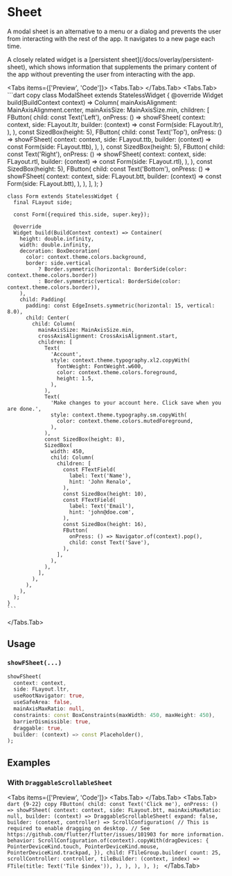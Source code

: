 
# Sheet

A modal sheet is an alternative to a menu or a dialog and prevents the user from interacting with the rest of the app.
It navigates to a new page each time.

<LinkBadgeGroup>
    <LinkBadge label="API Reference" href="https://pub.dev/documentation/forui/latest/forui.widgets.sheet/"/>
</LinkBadgeGroup>

<Callout type="info">
    A closely related widget is a [persistent sheet](/docs/overlay/persistent-sheet), which shows information that
    supplements the primary content of the app without preventing the user from interacting with the app.
</Callout>

<Tabs items={['Preview', 'Code']}>
  <Tabs.Tab>
    <Widget name='modal-sheet' query={{}} height={500}/>
  </Tabs.Tab>
  <Tabs.Tab>
    ```dart copy
    class ModalSheet extends StatelessWidget {
      @override
      Widget build(BuildContext context) => Column(
        mainAxisAlignment: MainAxisAlignment.center,
        mainAxisSize: MainAxisSize.min,
        children: [
          FButton(
            child: const Text('Left'),
            onPress: () => showFSheet(
              context: context,
              side: FLayout.ltr,
              builder: (context) => const Form(side: FLayout.ltr),
            ),
          ),
          const SizedBox(height: 5),
          FButton(
            child: const Text('Top'),
            onPress: () => showFSheet(
              context: context,
              side: FLayout.ttb,
              builder: (context) => const Form(side: FLayout.ttb),
            ),
          ),
          const SizedBox(height: 5),
          FButton(
            child: const Text('Right'),
            onPress: () => showFSheet(
              context: context,
              side: FLayout.rtl,
              builder: (context) => const Form(side: FLayout.rtl),
            ),
          ),
          const SizedBox(height: 5),
          FButton(
            child: const Text('Bottom'),
            onPress: () => showFSheet(
              context: context,
              side: FLayout.btt,
              builder: (context) => const Form(side: FLayout.btt),
            ),
          ),
        ],
      );
    }

    class Form extends StatelessWidget {
      final FLayout side;

      const Form({required this.side, super.key});

      @override
      Widget build(BuildContext context) => Container(
        height: double.infinity,
        width: double.infinity,
        decoration: BoxDecoration(
          color: context.theme.colors.background,
          border: side.vertical
              ? Border.symmetric(horizontal: BorderSide(color: context.theme.colors.border))
              : Border.symmetric(vertical: BorderSide(color: context.theme.colors.border)),
        ),
        child: Padding(
          padding: const EdgeInsets.symmetric(horizontal: 15, vertical: 8.0),
          child: Center(
            child: Column(
              mainAxisSize: MainAxisSize.min,
              crossAxisAlignment: CrossAxisAlignment.start,
              children: [
                Text(
                  'Account',
                  style: context.theme.typography.xl2.copyWith(
                    fontWeight: FontWeight.w600,
                    color: context.theme.colors.foreground,
                    height: 1.5,
                  ),
                ),
                Text(
                  'Make changes to your account here. Click save when you are done.',
                  style: context.theme.typography.sm.copyWith(
                    color: context.theme.colors.mutedForeground,
                  ),
                ),
                const SizedBox(height: 8),
                SizedBox(
                  width: 450,
                  child: Column(
                    children: [
                      const FTextField(
                        label: Text('Name'),
                        hint: 'John Renalo',
                      ),
                      const SizedBox(height: 10),
                      const FTextField(
                        label: Text('Email'),
                        hint: 'john@doe.com',
                      ),
                      const SizedBox(height: 16),
                      FButton(
                        onPress: () => Navigator.of(context).pop(),
                        child: const Text('Save'),
                      ),
                    ],
                  ),
                ),
              ],
            ),
          ),
        ),
      );
    }
    ```

  </Tabs.Tab>
</Tabs>

## Usage

### `showFSheet(...)`

```dart copy
showFSheet(
  context: context,
  side: FLayout.ltr,
  useRootNavigator: true,
  useSafeArea: false,
  mainAxisMaxRatio: null,
  constraints: const BoxConstraints(maxWidth: 450, maxHeight: 450),
  barrierDismissible: true,
  draggable: true,
  builder: (context) => const Placeholder(),
);
```

## Examples

### With `DraggableScrollableSheet`

<Tabs items={['Preview', 'Code']}>
  <Tabs.Tab>
    <Widget name='modal-sheet' query={{}} height={400} variant='draggable'/>
  </Tabs.Tab>
  <Tabs.Tab>
    ```dart {9-22} copy
    FButton(
      child: const Text('Click me'),
      onPress: () => showFSheet(
        context: context,
        side: FLayout.btt,
        mainAxisMaxRatio: null,
        builder: (context) => DraggableScrollableSheet(
          expand: false,
          builder: (context, controller) => ScrollConfiguration(
            // This is required to enable dragging on desktop.
            // See https://github.com/flutter/flutter/issues/101903 for more information.
            behavior: ScrollConfiguration.of(context).copyWith(dragDevices: {
              PointerDeviceKind.touch,
              PointerDeviceKind.mouse,
              PointerDeviceKind.trackpad,
            }),
            child: FTileGroup.builder(
              count: 25,
              scrollController: controller,
              tileBuilder: (context, index) => FTile(title: Text('Tile $index')),
            ),
          ),
        ),
      ),
    );
    ```
  </Tabs.Tab>
</Tabs>
